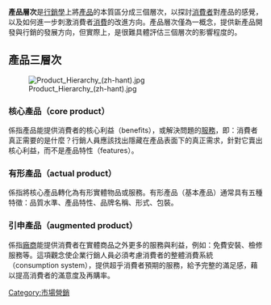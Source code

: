 {{expert|time=2017-02-21T01:52:22+00:00}}
{{unreferenced|time=2010-05-08T17:21:40+00:00}}
'''產品層次'''是[[行銷學|行銷學]]上將[[產品|產品]]的本質區分成三個層次，以探討[[消费者_(经济)|消費者]]對產品的感覺，以及如何進一步刺激消費者[[消費|消費]]的改進方向。產品層次僅為一概念，提供新產品開發與行銷的發展方向，但實際上，是很難具體評估三個層次的影響程度的。

==產品三層次==
[[File:Product_Hierarchy_(zh-hant).jpg|thumb]]
===核心產品（core product）===
係指產品能提供消費者的核心利益（benefits），或解決問題的[[服務|服務]]，即：消費者真正需要的是什麼？行銷人員應該找出隱藏在產品表面下的真正需求，針對它賣出核心利益，而不是產品特性（features）。

===有形產品（actual product）===
係指將核心產品轉化為有形實體物品或服務。有形產品（基本產品）通常具有五種特徵：品質水準、產品特性、品牌名稱、形式、包裝。

===引申產品（augmented product）===
係指[[廠商|廠商]]能提供消費者在實體商品之外更多的服務與利益，例如：免費安裝、檢修服務等。這項觀念使企業行銷人員必須考慮消費者的整體消費系統（consumption system），提供超乎消費者預期的服務，給予完整的滿足感，藉以提高消費者的滿意度及再購率。
{{Marketing-stub}}
[[Category:市場營銷|Category:市場營銷]]